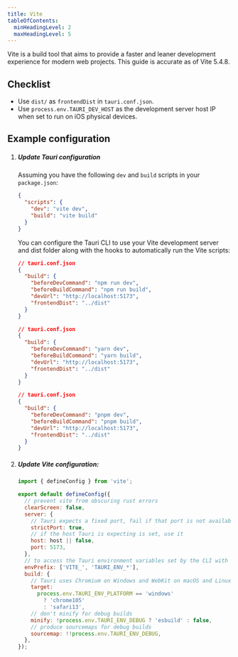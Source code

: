 ```yaml
---
title: Vite
tableOfContents:
  minHeadingLevel: 2
  maxHeadingLevel: 5
---
```



Vite is a build tool that aims to provide a faster and leaner development experience for modern web projects.
This guide is accurate as of Vite 5.4.8.

## Checklist

- Use `dist/` as `frontendDist` in `tauri.conf.json`.
- Use `process.env.TAURI_DEV_HOST` as the development server host IP when set to run on iOS physical devices.

## Example configuration

<Steps>

1.  ##### Update Tauri configuration

    Assuming you have the following `dev` and `build` scripts in your `package.json`:

    ```json
    {
      "scripts": {
        "dev": "vite dev",
        "build": "vite build"
      }
    }
    ```

    You can configure the Tauri CLI to use your Vite development server and dist folder
    along with the hooks to automatically run the Vite scripts:

    <Tabs>

    <TabItem label="npm">

    ```json
    // tauri.conf.json
    {
      "build": {
        "beforeDevCommand": "npm run dev",
        "beforeBuildCommand": "npm run build",
        "devUrl": "http://localhost:5173",
        "frontendDist": "../dist"
      }
    }
    ```

    </TabItem>

    <TabItem label="yarn">

    ```json
    // tauri.conf.json
    {
      "build": {
        "beforeDevCommand": "yarn dev",
        "beforeBuildCommand": "yarn build",
        "devUrl": "http://localhost:5173",
        "frontendDist": "../dist"
      }
    }
    ```

    </TabItem>

    <TabItem label="pnpm">

    ```json
    // tauri.conf.json
    {
      "build": {
        "beforeDevCommand": "pnpm dev",
        "beforeBuildCommand": "pnpm build",
        "devUrl": "http://localhost:5173",
        "frontendDist": "../dist"
      }
    }
    ```

    </TabItem>

    </Tabs>

1.  ##### Update Vite configuration:

    ```js title="vite.config.js"
    import { defineConfig } from 'vite';

    export default defineConfig({
      // prevent vite from obscuring rust errors
      clearScreen: false,
      server: {
        // Tauri expects a fixed port, fail if that port is not available
        strictPort: true,
        // if the host Tauri is expecting is set, use it
        host: host || false,
        port: 5173,
      },
      // to access the Tauri environment variables set by the CLI with information about the current target
      envPrefix: ['VITE_', 'TAURI_ENV_*'],
      build: {
        // Tauri uses Chromium on Windows and WebKit on macOS and Linux
        target:
          process.env.TAURI_ENV_PLATFORM == 'windows'
            ? 'chrome105'
            : 'safari13',
        // don't minify for debug builds
        minify: !process.env.TAURI_ENV_DEBUG ? 'esbuild' : false,
        // produce sourcemaps for debug builds
        sourcemap: !!process.env.TAURI_ENV_DEBUG,
      },
    });
    ```

</Steps>
